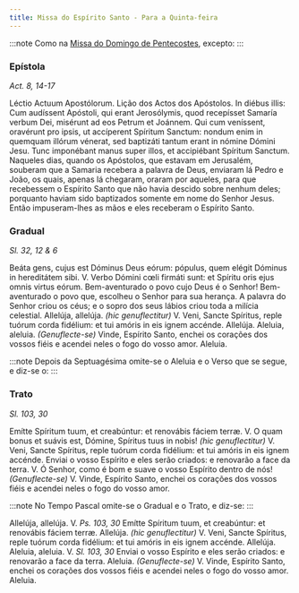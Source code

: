 ```yaml
---
title: Missa do Espírito Santo - Para a Quinta-feira
---
```


:::note
Como na [Missa do Domingo de Pentecostes](../pentecostes/pentecostes), excepto:
:::

### Epístola

_Act. 8, 14-17_

<div class="grid grid-cols-2 gap-5">
  <span class="text-justify">Léctio Actuum Apostólorum.</span>
  <span class="text-justify">Lição dos Actos dos Apóstolos.</span>
  <span class="text-justify">
    In diébus illis: Cum audíssent Apóstoli, qui erant Jerosólymis, quod
    recepísset Samaría verbum Dei, misérunt ad eos Petrum et Joánnem. Qui cum
    veníssent, oravérunt pro ipsis, ut accíperent Spíritum Sanctum: nondum enim
    in quemquam illórum vénerat, sed baptizáti tantum erant in nómine Dómini
    Jesu. Tunc imponébant manus super illos, et accipiébant Spíritum Sanctum.
  </span>
  <span class="text-justify">
    Naqueles dias, quando os Apóstolos, que estavam em Jerusalém, souberam que a
    Samaria recebera a palavra de Deus, enviaram lá Pedro e João, os quais,
    apenas lá chegaram, oraram por aqueles, para que recebessem o Espírito Santo
    que não havia descido sobre nenhum deles; porquanto haviam sido baptizados
    somente em nome do Senhor Jesus. Então impuseram-lhes as mãos e eles
    receberam o Espírito Santo.
  </span>
</div>

### Gradual

_Sl. 32, 12 & 6_

<div class="grid grid-cols-2 gap-5">
  <span class="text-justify">
    Beáta gens, cujus est Dóminus Deus eórum: pópulus, quem elégit Dóminus in
    hereditátem sibi. V. Verbo Dómini cœli firmáti sunt: et Spíritu oris ejus
    omnis virtus eórum.
  </span>
  <span class="text-justify">
    Bem-aventurado o povo cujo Deus é o Senhor! Bem-aventurado o povo que,
    escolheu o Senhor para sua herança. A palavra do Senhor criou os céus; e o
    sopro dos seus lábios criou toda a milícia celestial.
  </span>
  <span class="text-justify">
    Allelúja, allelúja. <em>(hic genuflectitur)</em> V. Veni, Sancte Spíritus,
    reple tuórum corda fidélium: et tui amóris in eis ignem accénde. Allelúja.
  </span>
  <span class="text-justify">
    Aleluia, aleluia. <em>(Genuflecte-se)</em> Vinde, Espírito Santo, enchei os
    corações dos vossos fiéis e acendei neles o fogo do vosso amor. Aleluia.
  </span>
</div>

:::note
Depois da Septuagésima omite-se o Aleluia e o Verso que se segue, e diz-se o:
:::

### Trato

_Sl. 103, 30_

<div class="grid grid-cols-2 gap-5">
  <span class="text-justify">
    Emítte Spíritum tuum, et creabúntur: et renovábis fáciem terræ. V. O quam
    bonus et suávis est, Dómine, Spíritus tuus in nobis!
    <em>(hic genuflectitur)</em> V. Veni, Sancte Spíritus, reple tuórum corda fidélium:
    et tui amóris in eis ignem accénde.
  </span>
  <span class="text-justify">
    Enviai o vosso Espírito e eles serão criados: e renovarão a face da terra.
    V. Ó Senhor, como é bom e suave o vosso Espírito dentro de nós!
    <em>(Genuflecte-se)</em> V. Vinde, Espírito Santo, enchei os corações dos vossos
    fiéis e acendei neles o fogo do vosso amor.
  </span>
</div>

:::note
No Tempo Pascal omite-se o Gradual e o Trato, e diz-se:
:::

<div class="grid grid-cols-2 gap-5">
  <span class="text-justify">
    Allelúja, allelúja. V. <em>Ps. 103, 30</em> Emítte Spíritum tuum, et
    creabúntur: et renovábis fáciem terræ. Allelúja.
    <em>(hic genuflectitur)</em> V. Veni, Sancte Spíritus, reple tuórum corda fidélium:
    et tui amóris in eis ignem accénde. Allelúja.
  </span>
  <span class="text-justify">
    Aleluia, aleluia. V. <em>Sl. 103, 30</em> Enviai o vosso Espírito e eles
    serão criados: e renovarão a face da terra. Aleluia.
    <em>(Genuflecte-se)</em> V. Vinde, Espírito Santo, enchei os corações dos vossos
    fiéis e acendei neles o fogo do vosso amor. Aleluia.
  </span>
</div>
